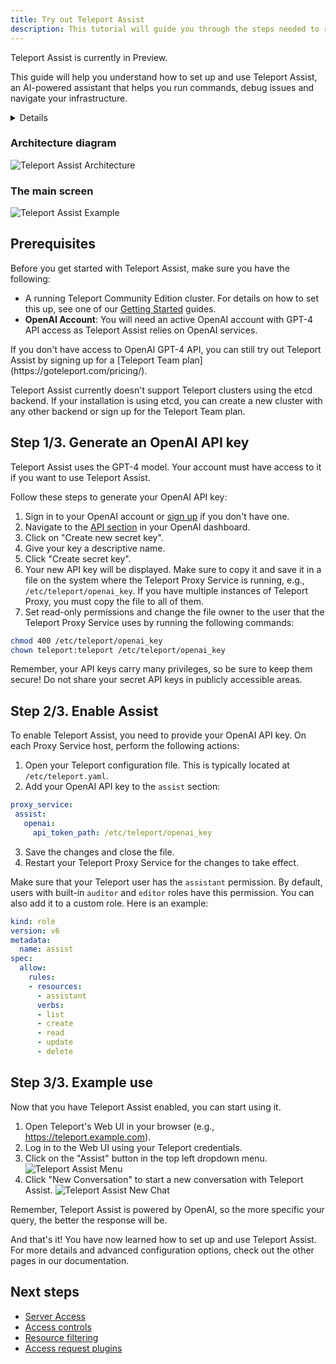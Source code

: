 ```yaml
---
title: Try out Teleport Assist
description: This tutorial will guide you through the steps needed to run Teleport Assist on your own infrastructure.
---
```


<Admonition type="tip" title="Preview">
  Teleport Assist is currently in Preview.
</Admonition>

This guide will help you understand how to set up and use Teleport Assist, an
AI-powered assistant that helps you run commands, debug issues and navigate your
infrastructure.

<Details
  title="Version warning"
  opened={true}
  min="12.0"
>

Teleport Assist is available starting from Teleport `v12.4` for Teleport
Community Edition.

</Details>

### Architecture diagram

![Teleport Assist Architecture](../img/assist/architecture-diagram.png)

### The main screen

![Teleport Assist Example](../img/assist/assist-example.png)

## Prerequisites

Before you get started with Teleport Assist, make sure you have the following:

- A running Teleport Community Edition cluster. For details on how to set this
  up, see one of our [Getting Started](/docs/getting-started) guides.
- **OpenAI Account**: You will need an active OpenAI account with GPT-4 API
  access as Teleport Assist relies on OpenAI services.

<Notice type="note">
If you don't have access to OpenAI GPT-4 API, you can still try out Teleport
Assist by signing up for a
[Teleport Team plan](https://goteleport.com/pricing/).
</Notice>

Teleport Assist currently doesn't support Teleport clusters using the etcd backend.
If your installation is using etcd, you can create a new cluster with
any other backend or sign up for the Teleport Team plan.

## Step 1/3. Generate an OpenAI API key

Teleport Assist uses the GPT-4 model. Your account must have access to it if you
want to use Teleport Assist.

Follow these steps to generate your OpenAI API key:

1. Sign in to your OpenAI account or
   [sign up](https://platform.openai.com/signup) if you don't have one.
2. Navigate to the [API section](https://platform.openai.com/account/api-keys)
   in your OpenAI dashboard.
3. Click on "Create new secret key".
4. Give your key a descriptive name.
5. Click "Create secret key".
6. Your new API key will be displayed. Make sure to copy it and save it in a
   file on the system where the Teleport Proxy Service is running, e.g.,
   `/etc/teleport/openai_key`. If you have multiple instances of Teleport Proxy,
   you must copy the file to all of them.
7. Set read-only permissions and change the file owner to the user that the
   Teleport Proxy Service uses by running the following commands:

```bash
chmod 400 /etc/teleport/openai_key
chown teleport:teleport /etc/teleport/openai_key
```

<Notice type="warning">
Remember, your API keys carry many privileges, so be sure to keep them secure!
Do not share your secret API keys in publicly accessible areas.
</Notice>

## Step 2/3. Enable Assist

To enable Teleport Assist, you need to provide your OpenAI API key. On each
Proxy Service host, perform the following actions:

1. Open your Teleport configuration file. This is typically located at `/etc/teleport.yaml`.
2. Add your OpenAI API key to the `assist` section:

 ```yaml
proxy_service:
  assist:
    openai:
      api_token_path: /etc/teleport/openai_key
```

3. Save the changes and close the file.
4. Restart your Teleport Proxy Service for the changes to take effect.


Make sure that your Teleport user has the `assistant` permission. By default, users
with built-in `auditor` and `editor` roles have this permission. You can also
add it to a custom role. Here is an example:

```yaml
kind: role
version: v6
metadata:
  name: assist
spec:
  allow:
    rules:
    - resources:
      - assistant
      verbs:
      - list
      - create
      - read
      - update
      - delete
```

## Step 3/3. Example use

Now that you have Teleport Assist enabled, you can start using it.

1. Open Teleport's Web UI in your browser (e.g., https://teleport.example.com).
2. Log in to the Web UI using your Teleport credentials.
3. Click on the "Assist" button in the top left dropdown menu.
![Teleport Assist Menu](../img/assist/main-screen.png)
4. Click "New Conversation" to start a new conversation with Teleport Assist.
![Teleport Assist New Chat](../img/assist/assist-screen.png)

Remember, Teleport Assist is powered by OpenAI, so the more specific your query,
the better the response will be.

And that's it! You have now learned how to set up and use Teleport Assist. For
more details and advanced configuration options, check out the other pages in
our documentation.

## Next steps

- [Server Access](server-access/introduction.mdx)
- [Access controls](access-controls/getting-started.mdx)
- [Resource filtering](reference/predicate-language.mdx)
- [Access request plugins](access-controls/access-request-plugins/index.mdx)
